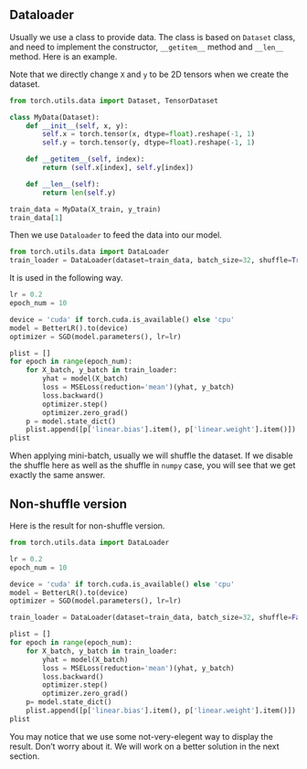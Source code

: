 ## Dataloader {#sec-dataloader}
Usually we use a class to provide data. The class is based on `Dataset` class, and need to implement the constructor, `__getitem__` method and `__len__` method. Here is an example. 


::: {.callout-caution}
Note that we directly change `X` and `y` to be 2D tensors when we create the dataset.
:::


```python
from torch.utils.data import Dataset, TensorDataset

class MyData(Dataset):
    def __init__(self, x, y):
        self.x = torch.tensor(x, dtype=float).reshape(-1, 1)
        self.y = torch.tensor(y, dtype=float).reshape(-1, 1)

    def __getitem__(self, index):
        return (self.x[index], self.y[index])

    def __len__(self):
        return len(self.y)

train_data = MyData(X_train, y_train)
train_data[1]
```


Then we use `Dataloader` to feed the data into our model.

```python
from torch.utils.data import DataLoader 
train_loader = DataLoader(dataset=train_data, batch_size=32, shuffle=True)
```

It is used in the following way.
```python
lr = 0.2
epoch_num = 10

device = 'cuda' if torch.cuda.is_available() else 'cpu'
model = BetterLR().to(device)
optimizer = SGD(model.parameters(), lr=lr)

plist = []
for epoch in range(epoch_num):
    for X_batch, y_batch in train_loader:
        yhat = model(X_batch)
        loss = MSELoss(reduction='mean')(yhat, y_batch)
        loss.backward()
        optimizer.step()
        optimizer.zero_grad()
    p = model.state_dict()
    plist.append([p['linear.bias'].item(), p['linear.weight'].item()])
plist

```

When applying mini-batch, usually we will shuffle the dataset. If we disable the shuffle here as well as the shuffle in `numpy` case, you will see that we get exactly the same answer.


::: {.callout-note collapse="true"}
# Non-shuffle version
Here is the result for non-shuffle version.

```python
from torch.utils.data import DataLoader 

lr = 0.2
epoch_num = 10

device = 'cuda' if torch.cuda.is_available() else 'cpu'
model = BetterLR().to(device)
optimizer = SGD(model.parameters(), lr=lr)

train_loader = DataLoader(dataset=train_data, batch_size=32, shuffle=False)

plist = []
for epoch in range(epoch_num):
    for X_batch, y_batch in train_loader:
        yhat = model(X_batch)
        loss = MSELoss(reduction='mean')(yhat, y_batch)
        loss.backward()
        optimizer.step()
        optimizer.zero_grad()
    p= model.state_dict()
    plist.append([p['linear.bias'].item(), p['linear.weight'].item()])
plist

```
:::


You may notice that we use some not-very-elegent way to display the result. Don't worry about it. We will work on a better solution in the next section.

